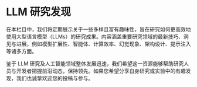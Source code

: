 # LLM 研究发现


在本栏目中，我们将定期展示关于一些多样且富有趣味性，旨在研究如何更高效地使用大型语言模型（LLMs）的研究成果。内容涵盖重要研究领域的最新技巧、洞见与进展，例如模型扩展性、智能体、计算效率、幻觉现象、架构设计、提示注入等诸多方面。

鉴于 LLM 研究及人工智能领域整体发展迅速，我们希望这一资源能够帮助研究人员与开发者把握前沿动态，保持领先。如果您希望分享自身研究或实验中的有趣发现，我们也诚挚欢迎您的投稿与参与。

<ContentFileNames section="research" lang="zh"/>

